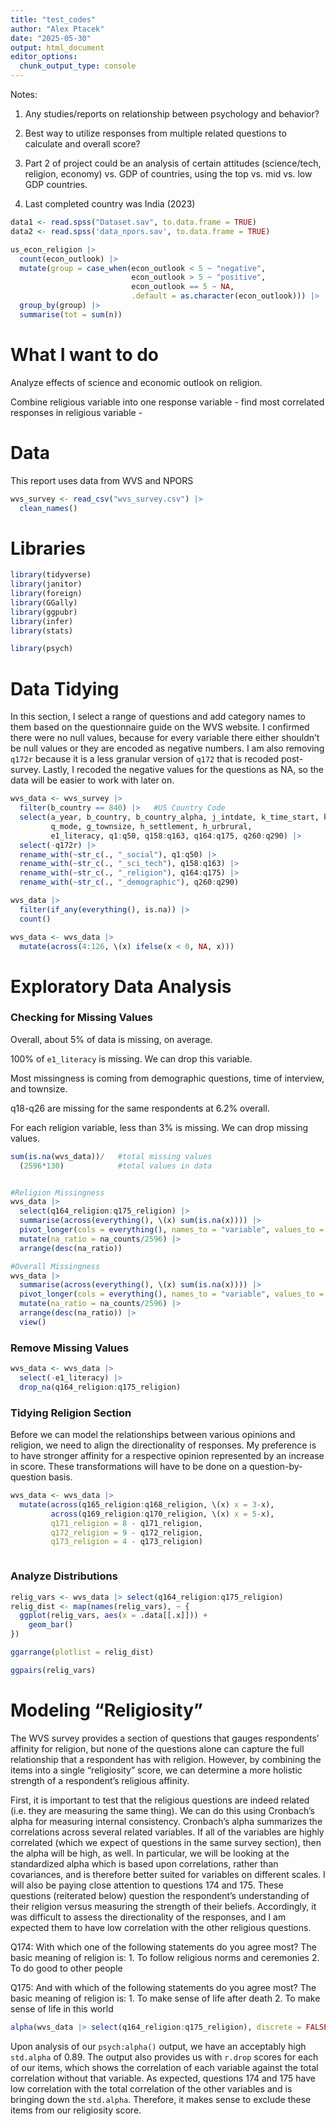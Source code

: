 ```yaml
---
title: "test_codes"
author: "Alex Ptacek"
date: "2025-05-30"
output: html_document
editor_options: 
  chunk_output_type: console
---
```


Notes:

1. Any studies/reports on relationship between psychology and behavior?

2. Best way to utilize responses from multiple related questions to calculate and overall score?

3. Part 2 of project could be an analysis of certain attitudes (science/tech, religion, economy) vs. GDP of countries, using the top vs. mid vs. low GDP countries.

4. Last completed country was India (2023)



```r
data1 <- read.spss("Dataset.sav", to.data.frame = TRUE)
data2 <- read.spss('data_npors.sav', to.data.frame = TRUE)

```

```r
us_econ_religion |> 
  count(econ_outlook) |> 
  mutate(group = case_when(econ_outlook < 5 ~ "negative",
                           econ_outlook > 5 ~ "positive",
                           econ_outlook == 5 ~ NA,
                           .default = as.character(econ_outlook))) |> 
  group_by(group) |> 
  summarise(tot = sum(n))
```

################################################################################

# What I want to do 

Analyze effects of science and economic outlook on religion.

Combine religious variable into one response variable
- find most correlated responses in religious variable
- 


# Data

This report uses data from WVS and NPORS

```r
wvs_survey <- read_csv("wvs_survey.csv") |> 
  clean_names()
```


# Libraries

```r
library(tidyverse)
library(janitor)
library(foreign)
library(GGally)
library(ggpubr)
library(infer)
library(stats)

library(psych)
```


# Data Tidying

In this section, I select a range of questions and add category names to them based on the questionnaire guide on the WVS website. I confirmed there were no null values, because for every variable there either shouldn't be null values or they are encoded as negative numbers. I am also removing `q172r` because it is a less granular version of `q172` that is recoded post-survey. Lastly, I recoded the negative values for the questions as NA, so the data will be easier to work with later on.

```r
wvs_data <- wvs_survey |> 
  filter(b_country == 840) |>   #US Country Code
  select(a_year, b_country, b_country_alpha, j_intdate, k_time_start, k_time_end,
         q_mode, g_townsize, h_settlement, h_urbrural,
         e1_literacy, q1:q50, q158:q163, q164:q175, q260:q290) |> 
  select(-q172r) |> 
  rename_with(~str_c(., "_social"), q1:q50) |> 
  rename_with(~str_c(., "_sci_tech"), q158:q163) |>
  rename_with(~str_c(., "_religion"), q164:q175) |>
  rename_with(~str_c(., "_demographic"), q260:q290)

wvs_data |> 
  filter(if_any(everything(), is.na)) |> 
  count()

wvs_data <- wvs_data |> 
  mutate(across(4:126, \(x) ifelse(x < 0, NA, x)))

```


# Exploratory Data Analysis

### Checking for Missing Values

Overall, about 5% of data is missing, on average.

100% of `e1_literacy` is missing. We can drop this variable.

Most missingness is coming from demographic questions, time of interview, and townsize.

q18-q26 are missing for the same respondents at 6.2% overall.

For each religion variable, less than 3% is missing. We can drop missing values.

```r
sum(is.na(wvs_data))/   #total missing values
  (2596*130)            #total values in data


#Religion Missingness
wvs_data |> 
  select(q164_religion:q175_religion) |> 
  summarise(across(everything(), \(x) sum(is.na(x)))) |> 
  pivot_longer(cols = everything(), names_to = "variable", values_to = "na_counts") |> 
  mutate(na_ratio = na_counts/2596) |> 
  arrange(desc(na_ratio))

#Overall Missingness
wvs_data |> 
  summarise(across(everything(), \(x) sum(is.na(x)))) |> 
  pivot_longer(cols = everything(), names_to = "variable", values_to = "na_counts") |> 
  mutate(na_ratio = na_counts/2596) |> 
  arrange(desc(na_ratio)) |> 
  view()
```


### Remove Missing Values

```r
wvs_data <- wvs_data |> 
  select(-e1_literacy) |> 
  drop_na(q164_religion:q175_religion)
```



### Tidying Religion Section

Before we can model the relationships between various opinions and religion, we need to align the directionality of responses. My preference is to have stronger affinity for a respective opinion represented by an increase in score. These transformations will have to be done on a question-by-question basis.



```r
wvs_data <- wvs_data |> 
  mutate(across(q165_religion:q168_religion, \(x) x = 3-x),
         across(q169_religion:q170_religion, \(x) x = 5-x),
         q171_religion = 8 - q171_religion,
         q172_religion = 9 - q172_religion,
         q173_religion = 4 - q173_religion)



```


### Analyze Distributions

```r
relig_vars <- wvs_data |> select(q164_religion:q175_religion)
relig_dist <- map(names(relig_vars), ~ {
  ggplot(relig_vars, aes(x = .data[[.x]])) +
    geom_bar()
})

ggarrange(plotlist = relig_dist)
```


```r
ggpairs(relig_vars)
```



# Modeling "Religiosity"

The WVS survey provides a section of questions that gauges respondents' affinity for religion, but none of the questions alone can capture the full relationship that a respondent has with religion. However, by combining the items into a single "religiosity" score, we can determine a more holistic strength of a respondent's religious affinity.

First, it is important to test that the religious questions are indeed related (i.e. they are measuring the same thing). We can do this using Cronbach's alpha for measuring internal consistency. Cronbach's alpha summarizes the correlations across several related variables. If all of the variables are highly correlated (which we expect of questions in the same survey section), then the alpha will be high, as well. In particular, we will be looking at the standardized alpha which is based upon correlations, rather than covariances, and is therefore better suited for variables on different scales. I will also be paying close attention to questions 174 and 175. These questions (reiterated below) question the respondent's understanding of their religion versus measuring the strength of their beliefs. Accordingly, it was difficult to assess the directionality of the responses, and I am expected them to have low correlation with the other religious questions.

Q174: With which one of the following statements do you agree most? The basic meaning of religion is:
1. To follow religious norms and ceremonies 2. To do good to other people

Q175: And with which of the following statements do you agree most? The basic meaning of religion is:
1. To make sense of life after death 2. To make sense of life in this world 

```r
alpha(wvs_data |> select(q164_religion:q175_religion), discrete = FALSE)
```


Upon analysis of our `psych:alpha()` output, we have an acceptably high `std.alpha` of 0.89. The output also provides us with `r.drop` scores for each of our items, which shows the correlation of each variable against the total correlation without that variable. As expected, questions 174 and 175 have low correlation with the total correlation of the other variables and is bringing down the `std.alpha`. Therefore, it makes sense to exclude these items from our religiosity score.











































































































































































































































































